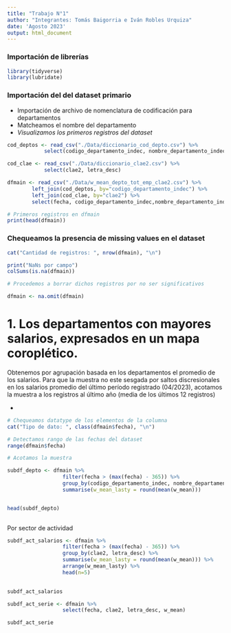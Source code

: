 ```yaml
---
title: "Trabajo N°1"
author: "Integrantes: Tomás Baigorria e Iván Robles Urquiza"
date: 'Agosto 2023'
output: html_document
---
```


### Importación de librerías
```r
library(tidyverse)
library(lubridate)


```

### Importación del del dataset primario

- Importación de archivo de nomenclatura de codificación para departamentos 
- Matcheamos el nombre del departamento
- *Visualizamos los primeros registros del dataset*

```r

cod_deptos <- read_csv("./Data/diccionario_cod_depto.csv") %>% 
            select(codigo_departamento_indec, nombre_departamento_indec)

cod_clae <- read_csv("./Data/diccionario_clae2.csv") %>% 
            select(clae2, letra_desc)

dfmain <- read_csv("./Data/w_mean_depto_tot_emp_clae2.csv") %>% 
        left_join(cod_deptos, by="codigo_departamento_indec") %>% 
        left_join(cod_clae, by="clae2") %>% 
        select(fecha, codigo_departamento_indec,nombre_departamento_indec, clae2, letra_desc, everything())

# Primeros registros en dfmain
print(head(dfmain))

```
### Chequeamos la presencia de missing values en el dataset
```r
cat("Cantidad de registros: ", nrow(dfmain), "\n")

print("NaNs por campo")
colSums(is.na(dfmain))

# Procedemos a borrar dichos registros por no ser significativos

dfmain <- na.omit(dfmain)

```


# 1.	Los departamentos con mayores salarios, expresados en un mapa coroplético. 

Obtenemos por agrupación basada en los departamentos el promedio de los salarios.
Para que la muestra no este sesgada por saltos discresionales en los salarios promedio del último período registrado (04/2023), acotamos la muestra a los registros al último año (media de los últimos 12 registros)

- 
```r

# Chequeamos datatype de los elementos de la columna
cat("Tipo de dato: ", class(dfmain$fecha), "\n")

# Detectamos rango de las fechas del dataset
range(dfmain$fecha)

# Acotamos la muestra

subdf_depto <- dfmain %>% 
                  filter(fecha > (max(fecha) - 365)) %>% 
                  group_by(codigo_departamento_indec, nombre_departamento_indec) %>% 
                  summarise(w_mean_lasty = round(mean(w_mean)))


head(subdf_depto)
                  
```

Por sector de actividad

```r

subdf_act_salarios <- dfmain %>% 
                  filter(fecha > (max(fecha) - 365)) %>% 
                  group_by(clae2, letra_desc) %>% 
                  summarise(w_mean_lasty = round(mean(w_mean))) %>% 
                  arrange(w_mean_lasty) %>% 
                  head(n=5)
  

subdf_act_salarios
```

```r

subdf_act_serie <- dfmain %>% 
                  select(fecha, clae2, letra_desc, w_mean)

subdf_act_serie
```









